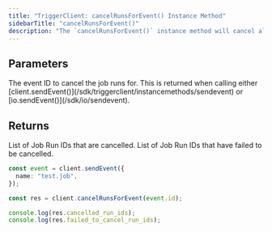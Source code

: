 ```yaml
---
title: "TriggerClient: cancelRunsForEvent() Instance Method"
sidebarTitle: "cancelRunsForEvent()"
description: "The `cancelRunsForEvent()` instance method will cancel all the job runs (yet to be executed) that are triggered by a given eventId."
---
```


## Parameters

<ResponseField name="eventId" type="string" required>
  The event ID to cancel the job runs for. This is returned when calling either
  [client.sendEvent()](/sdk/triggerclient/instancemethods/sendevent) or
  [io.sendEvent()](/sdk/io/sendevent).
</ResponseField>

## Returns

<ResponseField type="object">
  <Expandable title="properties" defaultOpen>
    <ResponseField name="cancelled_run_ids" type="array" required>
      List of Job Run IDs that are cancelled.
    </ResponseField>
    <ResponseField name="failed_to_cancel_run_ids" type="array" required>
      List of Job Run IDs that have failed to be cancelled.
    </ResponseField>
  </Expandable>
</ResponseField>

<RequestExample>

```ts Cancelling Runs for an Event
const event = client.sendEvent({
  name: "test.job",
});

const res = client.cancelRunsForEvent(event.id);

console.log(res.cancelled_run_ids);
console.log(res.failed_to_cancel_run_ids);
```

</RequestExample>
